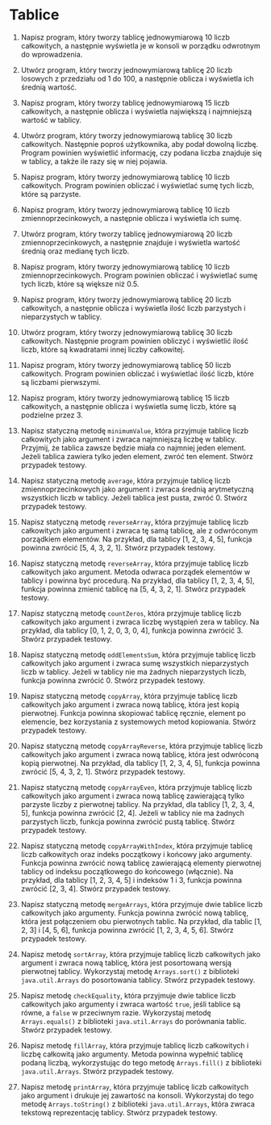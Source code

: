 # Tablice

1. Napisz program, który tworzy tablicę jednowymiarową 10 liczb całkowitych, a następnie wyświetla je w konsoli w porządku odwrotnym do wprowadzenia.

2. Utwórz program, który tworzy jednowymiarową tablicę 20 liczb losowych z przedziału od 1 do 100, a następnie oblicza i wyświetla ich średnią wartość.

3. Napisz program, który tworzy tablicę jednowymiarową 15 liczb całkowitych, a następnie oblicza i wyświetla największą i najmniejszą wartość w tablicy.

4. Utwórz program, który tworzy jednowymiarową tablicę 30 liczb całkowitych. Następnie poproś użytkownika, aby podał dowolną liczbę. Program powinien wyświetlić informację, czy podana liczba znajduje się w tablicy, a także ile razy się w niej pojawia.

5. Napisz program, który tworzy jednowymiarową tablicę 10 liczb całkowitych. Program powinien obliczać i wyświetlać sumę tych liczb, które są parzyste.

6. Napisz program, który tworzy jednowymiarową tablicę 10 liczb zmiennoprzecinkowych, a następnie oblicza i wyświetla ich sumę.

7. Utwórz program, który tworzy tablicę jednowymiarową 20 liczb zmiennoprzecinkowych, a następnie znajduje i wyświetla wartość średnią oraz medianę tych liczb.

8. Napisz program, który tworzy jednowymiarową tablicę 10 liczb zmiennoprzecinkowych. Program powinien obliczać i wyświetlać sumę tych liczb, które są większe niż 0.5.

9. Napisz program, który tworzy jednowymiarową tablicę 20 liczb całkowitych, a następnie oblicza i wyświetla ilość liczb parzystych i nieparzystych w tablicy.

10. Utwórz program, który tworzy jednowymiarową tablicę 30 liczb całkowitych. Następnie program powinien obliczyć i wyświetlić ilość liczb, które są kwadratami innej liczby całkowitej.

11. Napisz program, który tworzy jednowymiarową tablicę 50 liczb całkowitych. Program powinien obliczać i wyświetlać ilość liczb, które są liczbami pierwszymi.

12. Napisz program, który tworzy jednowymiarową tablicę 15 liczb całkowitych, a następnie oblicza i wyświetla sumę liczb, które są podzielne przez 3.

13. Napisz statyczną metodę `minimumValue`, która przyjmuje tablicę liczb całkowitych jako argument i zwraca najmniejszą liczbę w tablicy. Przyjmij, że tablica zawsze będzie miała co najmniej jeden element. Jeżeli tablica zawiera tylko jeden element, zwróć ten element. Stwórz przypadek testowy.

14. Napisz statyczną metodę `average`, która przyjmuje tablicę liczb zmiennoprzecinkowych jako argument i zwraca średnią arytmetyczną wszystkich liczb w tablicy. Jeżeli tablica jest pusta, zwróć 0. Stwórz przypadek testowy.

15. Napisz statyczną metodę `reverseArray`, która przyjmuje tablicę liczb całkowitych jako argument i zwraca tę samą tablicę, ale z odwróconym porządkiem elementów. Na przykład, dla tablicy [1, 2, 3, 4, 5], funkcja powinna zwrócić [5, 4, 3, 2, 1]. Stwórz przypadek testowy.

16. Napisz statyczną metodę `reverseArray`, która przyjmuje tablicę liczb całkowitych jako argument. Metoda odwraca porządek elementów w tablicy i powinna być procedurą. Na przykład, dla tablicy [1, 2, 3, 4, 5], funkcja powinna zmienić tablicę na [5, 4, 3, 2, 1]. Stwórz przypadek testowy.

17. Napisz statyczną metodę `countZeros`, która przyjmuje tablicę liczb całkowitych jako argument i zwraca liczbę wystąpień zera w tablicy. Na przykład, dla tablicy [0, 1, 2, 0, 3, 0, 4], funkcja powinna zwrócić 3. Stwórz przypadek testowy.

18. Napisz statyczną metodę `oddElementsSum`, która przyjmuje tablicę liczb całkowitych jako argument i zwraca sumę wszystkich nieparzystych liczb w tablicy. Jeżeli w tablicy nie ma żadnych nieparzystych liczb, funkcja powinna zwrócić 0. Stwórz przypadek testowy.

19. Napisz statyczną metodę `copyArray`, która przyjmuje tablicę liczb całkowitych jako argument i zwraca nową tablicę, która jest kopią pierwotnej. Funkcja powinna skopiować tablicę ręcznie, element po elemencie, bez korzystania z systemowych metod kopiowania. Stwórz przypadek testowy.

20. Napisz statyczną metodę `copyArrayReverse`, która przyjmuje tablicę liczb całkowitych jako argument i zwraca nową tablicę, która jest odwróconą kopią pierwotnej. Na przykład, dla tablicy [1, 2, 3, 4, 5], funkcja powinna zwrócić [5, 4, 3, 2, 1]. Stwórz przypadek testowy.

21. Napisz statyczną metodę `copyArrayEven`, która przyjmuje tablicę liczb całkowitych jako argument i zwraca nową tablicę zawierającą tylko parzyste liczby z pierwotnej tablicy. Na przykład, dla tablicy [1, 2, 3, 4, 5], funkcja powinna zwrócić [2, 4]. Jeżeli w tablicy nie ma żadnych parzystych liczb, funkcja powinna zwrócić pustą tablicę. Stwórz przypadek testowy.

22. Napisz statyczną metodę `copyArrayWithIndex`, która przyjmuje tablicę liczb całkowitych oraz indeks początkowy i końcowy jako argumenty. Funkcja powinna zwrócić nową tablicę zawierającą elementy pierwotnej tablicy od indeksu początkowego do końcowego (włącznie). Na przykład, dla tablicy [1, 2, 3, 4, 5] i indeksów 1 i 3, funkcja powinna zwrócić [2, 3, 4]. Stwórz przypadek testowy.

23. Napisz statyczną metodę `mergeArrays`, która przyjmuje dwie tablice liczb całkowitych jako argumenty. Funkcja powinna zwrócić nową tablicę, która jest połączeniem obu pierwotnych tablic. Na przykład, dla tablic [1, 2, 3] i [4, 5, 6], funkcja powinna zwrócić [1, 2, 3, 4, 5, 6]. Stwórz przypadek testowy.

24. Napisz metodę `sortArray`, która przyjmuje tablicę liczb całkowitych jako argument i zwraca nową tablicę, która jest posortowaną wersją pierwotnej tablicy. Wykorzystaj metodę `Arrays.sort()` z biblioteki `java.util.Arrays` do posortowania tablicy. Stwórz przypadek testowy.

25. Napisz metodę `checkEquality`, która przyjmuje dwie tablice liczb całkowitych jako argumenty i zwraca wartość `true`, jeśli tablice są równe, a `false` w przeciwnym razie. Wykorzystaj metodę `Arrays.equals()` z biblioteki `java.util.Arrays` do porównania tablic. Stwórz przypadek testowy.

26. Napisz metodę `fillArray`, która przyjmuje tablicę liczb całkowitych i liczbę całkowitą jako argumenty. Metoda powinna wypełnić tablicę podaną liczbą, wykorzystując do tego metodę `Arrays.fill()` z biblioteki `java.util.Arrays`. Stwórz przypadek testowy.

27. Napisz metodę `printArray`, która przyjmuje tablicę liczb całkowitych jako argument i drukuje jej zawartość na konsoli. Wykorzystaj do tego metodę `Arrays.toString()` z biblioteki `java.util.Arrays`, która zwraca tekstową reprezentację tablicy. Stwórz przypadek testowy.

